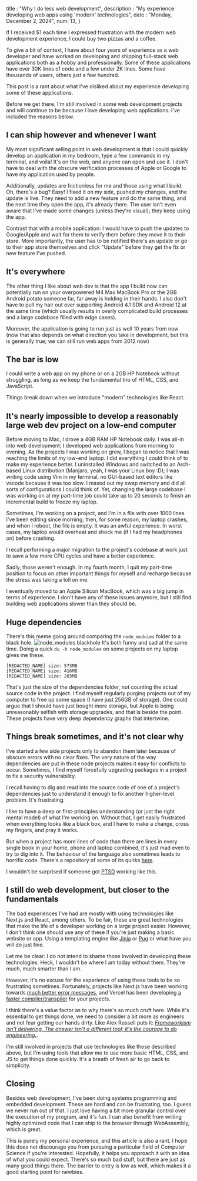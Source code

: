 
title : "Why I do less web development",
description : "My experience developing web apps using 'modern' technologies",
date : "Monday, December 2, 2024",
num: 13,
}


If I received $1 each time I expressed frustration with the modern web development experience, I could buy two pizzas and a coffee.

To give a bit of context, I have about four years of experience as a web developer and have worked on developing and shipping full-stack web applications both as a hobby and professionally. Some of these applications have over 30K lines of code and a few under 2K lines. Some have thousands of users, others just a few hundred. 

This post is a rant about what I've disliked about my experience developing some of these applications.

Before we get there, I'm still involved in some web development projects and will continue to be because I love developing web applications. I've included the reasons below.

## I can ship however and whenever I want
My most significant selling point in web development is that I could quickly develop an application in my bedroom, type a few commands in my terminal, and voila! It's on the web, and anyone can open and use it. I don't have to deal with the obscure verification processes of Apple or Google to have my application used by people. 

Additionally, updates are frictionless for me and those using what I build. Oh, there's a bug? Easy! I fixed it on my side, pushed my changes, and the update is live. They need to add a new feature and do the same thing, and the next time they open the app, it's already there. The user isn't even aware that I've made some changes (unless they're visual); they keep using the app.

Contrast that with a mobile application: I would have to push the updates to Google/Apple and wait for them to verify them before they move it to their store. More importantly, the user has to be notified there's an update or go to their app store themselves and click "Update" before they get the fix or new feature I've pushed. 

## It's everywhere
The other thing I like about web dev is that the app I build now can potentially run on your overpowered M4 Max MacBook Pro or the 2GB Android potato someone far, far away is holding in their hands. I also don't have to pull my hair out over supporting Android 4.1 SDK and Android 12 at the same time (which usually results in overly complicated build processes and a large codebase filled with edge cases). 

Moreover, the application is going to run just as well 10 years from now (now that also depends on what direction you take in development, but this is generally true; we can still run web apps from 2012 now)

## The bar is low
I could write a web app on my phone or on a 2GB HP Notebook without struggling, as long as we keep the fundamental trio of HTML, CSS, and JavaScript. 

Things break down when we introduce "modern" technologies like React. 

## It's nearly impossible to develop a reasonably large web dev project on a low-end computer
Before moving to Mac, I drove a 4GB RAM HP Notebook daily. I was all-in into web development; I developed web applications from morning to evening. As the projects I was working on grew, I began to notice that I was reaching the limits of my low-end laptop. I did everything I could think of to make my experience better. I uninstalled Windows and switched to an Arch-based Linux distribution (Manjaro, yeah, I was your Linux boy :D); I was writing code using Vim in my terminal, no GUI-based text editors like vscode because it was too slow. I maxed out my swap memory and did all sorts of configurations I could think of. Yet, changing the large codebase I was working on at my part-time job could take up to 20 seconds to finish an incremental build to freeze my laptop. 

Sometimes, I'm working on a project, and I'm in a file with over 1000 lines I've been editing since morning; then, for some reason, my laptop crashes, and when I reboot, the file is empty. It was an awful experience. In worst cases, my laptop would overheat and shock me (if I had my headphones on) before crashing. 

I recall performing a major migration to the project's codebase at work just to save a few more CPU cycles and have a better experience. 

Sadly, those weren't enough. In my fourth month, I quit my part-time position to focus on other important things for myself and recharge because the stress was taking a toll on me. 

I eventually moved to an Apple Silicon MacBook, which was a big jump in terms of experience. I don't have any of these issues anymore, but I still find building web applications slower than they should be. 

## Huge dependencies
There's this meme going around comparing the `node_modules` folder to a black hole.
![node_modules blackhole](/article-images/node_modules_blackhole.png)
It's both funny and sad at the same time. Doing a quick `du -h node_modules` on some projects on my laptop gives me these.
```
[REDACTED_NAME] size: 573MB
[REDACTED_NAME] size: 416MB
[REDACTED_NAME] size: 203MB
```

That's just the size of the dependencies folder, not counting the actual source code in the project. 
I find myself regularly purging projects out of my computer to free up some space (I have just 256GB of storage). One could argue that I should have just bought more storage, but Apple is being unreasonably selfish with storage upgrades, and that is beside the point. 
These projects have very deep dependency graphs that intertwine. 

## Things break sometimes, and it's not clear why
I've started a few side projects only to abandon them later because of obscure errors with no clear fixes. The very nature of the way dependencies are put in these node projects makes it easy for conflicts to occur. Sometimes, I find myself forcefully upgrading packages in a project to fix a security vulnerability.

I recall having to dig and read into the source code of one of a project's dependencies just to understand it enough to fix another higher-level problem. It's frustrating.

I like to have a deep or first-principles understanding (or just the right mental model) of what I'm working on. Without that, I get easily frustrated when everything looks like a black box, and I have to make a change, cross my fingers, and pray it works. 

But when a project has more lines of code than there are lines in every single book in your home, phone and laptop combined, it's just mad even to try to dig into it. The behaviour of the language also sometimes leads to horrific code. There's a repository of some of its quirks [here](https://github.com/denysdovhan/wtfjs?tab=readme-ov-file#nan-is-not-a-nan:~:text=Array%20is%20equal%20not%20array%3A).

I wouldn't be surprised if someone got [PTSD](https://en.wikipedia.org/wiki/Post-traumatic_stress_disorder) working like this. 
## I still do web development, but closer to the fundamentals
The bad experiences I've had are mostly with using technologies like Next.js and React, among others. To be fair, these are great technologies that make the life of a developer working on a large project easier. However, I don't think one should use any of these if you're just making a basic website or app. Using a templating engine like [Jinja](https://jinja.palletsprojects.com/en/stable/templates/) or [Pug](https://pugjs.org/api/getting-started.html) or what have you will do just fine. 

Let me be clear: I do not intend to shame those involved in developing these technologies. Heck, I wouldn't be where I am today without them. They're much, much smarter than I am. 

However, it's no excuse for the experience of using these tools to be so frustrating sometimes. Fortunately, projects like Next.js have been working towards [much better error messages](https://nextjs.org/blog/next-14-1#developer-experience-improvements), and Vercel has been developing [a faster compiler/transpiler](https://nextjs.org/blog/turbopack-for-development-stable) for your projects. 

I think there's a value factor as to why there's so much cruft here. While it's essential to get things done, we need to consider a bit more as engineers and not fear getting our hands dirty. Like Alex Russell puts it:  [_Frameworkism isn't delivering. The answer isn't a different tool; it's the courage to do engineering._](https://infrequently.org/2024/11/if-not-react-then-what/).

I'm still involved in projects that use technologies like those described above, but I'm using tools that allow me to use more basic HTML, CSS, and JS to get things done quickly. It's a breath of fresh air to go back to simplicity. 

## Closing
Besides web development, I've been doing systems programming and embedded development. These are hard and can be frustrating, too. I guess we never run out of that. I just love having a bit more granular control over the execution of my program, and it's fun. I can also benefit from writing highly optimized code that I can ship to the browser through WebAssembly, which is great. 

This is purely my personal experience, and this article is also a rant. I hope this does not discourage you from pursuing a particular field of Computer Science if you're interested. Hopefully, it helps you approach it with an idea of what you could expect. There's so much bad stuff, but there are just as many good things there. The barrier to entry is low as well, which makes it a good starting point for newbies. 
